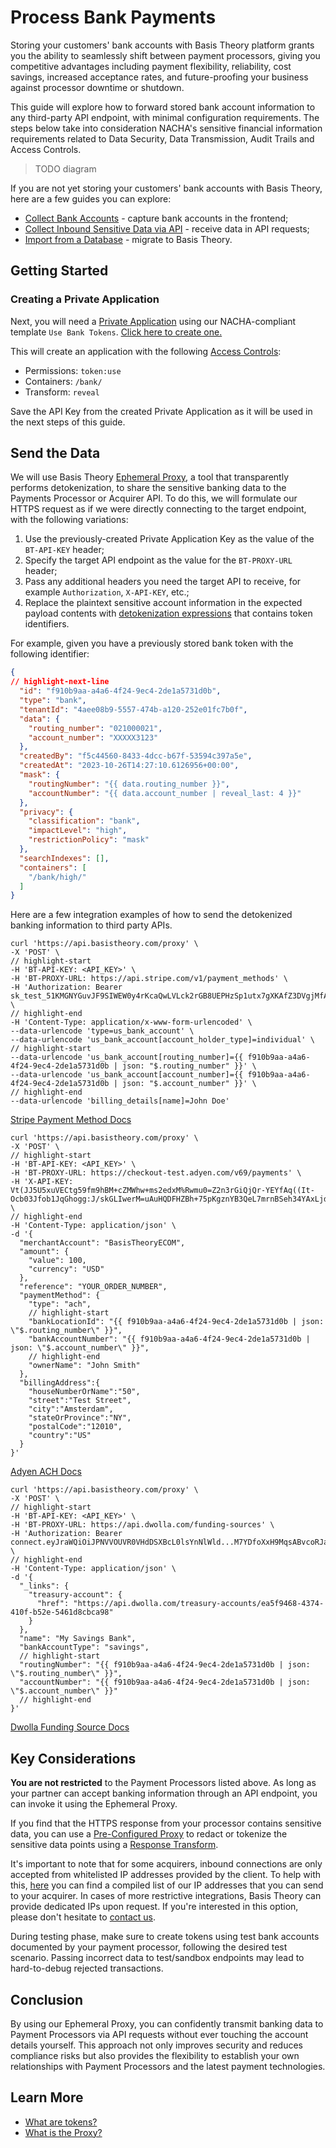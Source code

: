 

# Process Bank Payments

Storing your customers' bank accounts with Basis Theory platform grants you the ability to seamlessly shift between payment processors, giving you competitive advantages including payment flexibility, reliability, cost savings, increased acceptance rates, and future-proofing your business against processor downtime or shutdown.

This guide will explore how to forward stored bank account information to any third-party API endpoint, with minimal configuration requirements. The steps below take into consideration NACHA's sensitive financial information requirements related to Data Security,  Data Transmission, Audit Trails and Access Controls.

> TODO diagram

If you are not yet storing your customers' bank accounts with Basis Theory, here are a few guides you can explore:

- [Collect Bank Accounts](/docs/guides/banks/collect-bank-accounts) - capture bank accounts in the frontend;
- [Collect Inbound Sensitive Data via API](/docs/guides/collect/collect-inbound-sensitive-data) - receive data in API requests;
- [Import from a Database](/docs/blueprints/migrations/import-from-database) - migrate to Basis Theory.

## Getting Started

<GettingStartedSection />

### Creating a Private Application

Next, you will need a [Private Application](/docs/api/applications) using our NACHA-compliant template `Use Bank Tokens`. [Click here to create one.](https://portal.basistheory.com/applications/create?application_template_id=d6d8c64c-1145-4b7f-a4bc-bb5cd3a40128)

This will create an application with the following [Access Controls](/docs/concepts/access-controls):
* Permissions: `token:use`
* Containers: `/bank/`
* Transform: `reveal`

<Alert>
  Save the API Key from the created Private Application as it will be used in the next steps of this guide.
</Alert>

## Send the Data

We will use Basis Theory [Ephemeral Proxy](/docs/api/proxies/ephemeral-proxy), a tool that transparently performs detokenization, to share the sensitive banking data to the Payments Processor or Acquirer API. To do this, we will formulate our HTTPS request as if we were directly connecting to the target endpoint, with the following variations:

1. Use the previously-created Private Application Key as the value of the `BT-API-KEY` header;
2. Specify the target API endpoint as the value for the `BT-PROXY-URL` header;
3. Pass any additional headers you need the target API to receive, for example `Authorization`, `X-API-KEY`, etc.;
4. Replace the plaintext sensitive account information in the expected payload contents with [detokenization expressions](/docs/expressions/detokenization) that contains token identifiers.

For example, given you have a previously stored bank token with the following identifier:

```json showLineNumbers title=token.json
{
// highlight-next-line
  "id": "f910b9aa-a4a6-4f24-9ec4-2de1a5731d0b",
  "type": "bank",
  "tenantId": "4aee08b9-5557-474b-a120-252e01fc7b0f",
  "data": {
    "routing_number": "021000021",
    "account_number": "XXXXX3123"
  },
  "createdBy": "f5c44560-8433-4dcc-b67f-53594c397a5e",
  "createdAt": "2023-10-26T14:27:10.6126956+00:00",
  "mask": {
    "routingNumber": "{{ data.routing_number }}",
    "accountNumber": "{{ data.account_number | reveal_last: 4 }}"
  },
  "privacy": {
    "classification": "bank",
    "impactLevel": "high",
    "restrictionPolicy": "mask"
  },
  "searchIndexes": [],
  "containers": [
    "/bank/high/"
  ]
}
```

Here are a few integration examples of how to send the detokenized banking information to third party APIs.

<Tabs className="bt-tabs" queryString="processor">
  <TabItem value="stripe" label="Stripe">

```shell showLineNumbers title="Create a Payment Method"
curl 'https://api.basistheory.com/proxy' \
-X 'POST' \
// highlight-start
-H 'BT-API-KEY: <API_KEY>' \
-H 'BT-PROXY-URL: https://api.stripe.com/v1/payment_methods' \
-H 'Authorization: Bearer sk_test_51KMGNYGuvJF9SIWEW0y4rKcaQwLVLck2rGB8UEPHzSp1utx7gXKAfZ3DVgjMfAuvBIT42pQhg0sIx2PepEJkXv9g00yIrUwhI4' \
// highlight-end
-H 'Content-Type: application/x-www-form-urlencoded' \
--data-urlencode 'type=us_bank_account' \
--data-urlencode 'us_bank_account[account_holder_type]=individual' \
// highlight-start
--data-urlencode 'us_bank_account[routing_number]={{ f910b9aa-a4a6-4f24-9ec4-2de1a5731d0b | json: "$.routing_number" }}' \
--data-urlencode 'us_bank_account[account_number]={{ f910b9aa-a4a6-4f24-9ec4-2de1a5731d0b | json: "$.account_number" }}' \
// highlight-end
--data-urlencode 'billing_details[name]=John Doe'
```

[Stripe Payment Method Docs](https://stripe.com/docs/api/payment_methods/create)

  </TabItem>
  <TabItem value="adyen" label="Adyen">

```shell showLineNumbers title="Create Checkout"
curl 'https://api.basistheory.com/proxy' \
-X 'POST' \
// highlight-start
-H 'BT-API-KEY: <API_KEY>' \
-H 'BT-PROXY-URL: https://checkout-test.adyen.com/v69/payments' \
-H 'X-API-KEY: Vt(JJ5U5xuVECtg59fm9hBM+cZMWhw+ms2edxM%Rwmu0=Z2n3rGiQjQr-YEYfAq((It-Ocb03Jfob1JqGhogg:J/skGLIwerM=uAuHQDFHZBh+75pKgznYB3QeL7mrnBSeh34YAxLjdGEJQAhKdaU2' \
// highlight-end
-H 'Content-Type: application/json' \
-d '{
  "merchantAccount": "BasisTheoryECOM",
  "amount": {
    "value": 100,
    "currency": "USD"
  },
  "reference": "YOUR_ORDER_NUMBER",
  "paymentMethod": {
    "type": "ach",
    // highlight-start
    "bankLocationId": "{{ f910b9aa-a4a6-4f24-9ec4-2de1a5731d0b | json: \"$.routing_number\" }}",
    "bankAccountNumber": "{{ f910b9aa-a4a6-4f24-9ec4-2de1a5731d0b | json: \"$.account_number\" }}",
    // highlight-end
    "ownerName": "John Smith"
  },
  "billingAddress":{
    "houseNumberOrName":"50",
    "street":"Test Street",
    "city":"Amsterdam",
    "stateOrProvince":"NY",
    "postalCode":"12010",
    "country":"US"
  }
}'
```

[Adyen ACH Docs](https://docs.adyen.com/payment-methods/ach-direct-debit/api-only/)

  </TabItem>
  <TabItem value="dwolla" label="Dwolla">

```shell showLineNumbers title="Create Funding Source"
curl 'https://api.basistheory.com/proxy' \
-X 'POST' \
// highlight-start
-H 'BT-API-KEY: <API_KEY>' \
-H 'BT-PROXY-URL: https://api.dwolla.com/funding-sources' \
-H 'Authorization: Bearer connect.eyJraWQiOiJPNVVOUVR0VHdDSXBcL0lsYnNlWld...M7YDfoXxH9MqsABvcoRJaQoSMjDCgheu1h0clQ' \
// highlight-end
-H 'Content-Type: application/json' \
-d '{
  "_links": {
    "treasury-account": {
      "href": "https://api.dwolla.com/treasury-accounts/ea5f9468-4374-410f-b52e-5461d8cbca98"
    }
  },
  "name": "My Savings Bank",
  "bankAccountType": "savings",
  // highlight-start
  "routingNumber": "{{ f910b9aa-a4a6-4f24-9ec4-2de1a5731d0b | json: \"$.routing_number\" }}",
  "accountNumber": "{{ f910b9aa-a4a6-4f24-9ec4-2de1a5731d0b | json: \"$.account_number\" }}"
  // highlight-end
}'
```

[Dwolla Funding Source Docs](https://developers.dwolla.com/api-reference/connect/funding-sources/create-for-account)

  </TabItem>
</Tabs>

## Key Considerations

**You are not restricted** to the Payment Processors listed above. As long as your partner can accept banking information through an API endpoint, you can invoke it using the Ephemeral Proxy.

If you find that the HTTPS response from your processor contains sensitive data, you can use a [Pre-Configured Proxy](/docs/api/proxies/pre-configured-proxies) to redact or tokenize the sensitive data points using a [Response Transform](/docs/api/proxies/pre-configured-proxies#response-transforms).

It's important to note that for some acquirers, inbound connections are only accepted from whitelisted IP addresses provided by the client. To help with this, [here](/docs/api/ip-addresses) you can find a compiled list of our IP addresses that you can send to your acquirer. In cases of more restrictive integrations, Basis Theory can provide dedicated IPs upon request. If you're interested in this option, please don't hesitate to [contact us](https://basistheory.com/contact).

During testing phase, make sure to create tokens using test bank accounts documented by your payment processor, following the desired test scenario. Passing incorrect data to test/sandbox endpoints may lead to hard-to-debug rejected transactions.

## Conclusion

By using our Ephemeral Proxy, you can confidently transmit banking data to Payment Processors via API requests without ever touching the account details yourself. This approach not only improves security and reduces compliance risks but also provides the flexibility to establish your own relationships with Payment Processors and the latest payment technologies.

## Learn More

- [What are tokens?](/docs/concepts/what-are-tokens)
- [What is the Proxy?](/docs/concepts/what-is-the-proxy)
